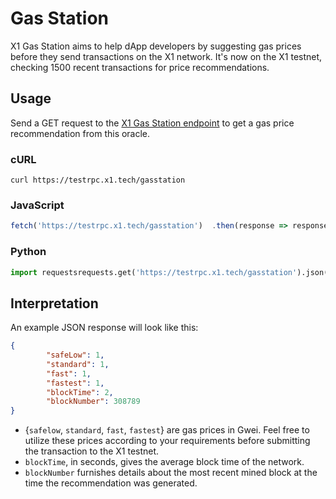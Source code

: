 # Gas Station
X1 Gas Station aims to help dApp developers by suggesting gas prices before they send transactions on the X1 network. 
It's now on the X1 testnet, checking 1500 recent transactions for price recommendations.

## Usage
Send a GET request to the [X1 Gas Station endpoint](https://testrpc.x1.tech/gasstation "X1 Gas Station endpoint") to get a gas price recommendation from this oracle.

### cURL
```shell
curl https://testrpc.x1.tech/gasstation
```

### JavaScript
```javascript
fetch('https://testrpc.x1.tech/gasstation')  .then(response => response.json())  .then(json => console.log(json))
```

### Python
```python
import requestsrequests.get('https://testrpc.x1.tech/gasstation').json()
```

## Interpretation
An example JSON response will look like this:
```json
{
        "safeLow": 1,
        "standard": 1,
        "fast": 1,
        "fastest": 1,
        "blockTime": 2,
        "blockNumber": 308789
}
```

- {`safelow`, `standard`, `fast`, `fastest`} are gas prices in Gwei. Feel free to utilize these prices according to your requirements before submitting the transaction to the X1 testnet.
- `blockTime`, in seconds, gives the average block time of the network.
- `blockNumber` furnishes details about the most recent mined block at the time the recommendation was generated.
